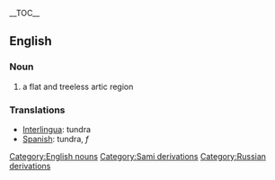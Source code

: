 {{wikipedia}}
__TOC__
== English ==
=== Noun ===
# a flat and treeless artic region

=== Translations ===
*[[Interlingua]]: tundra
*[[Spanish]]: tundra, ''f''
[[Category:English nouns]]
[[Category:Sami derivations]]
[[Category:Russian derivations]]